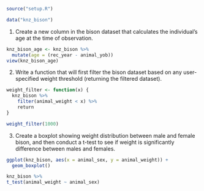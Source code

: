 ```r
source("setup.R")
```

```r
data("knz_bison")
```


1. Create a new column in the bison dataset that calculates the individual’s age at the time of observation.

```r
knz_bison_age <- knz_bison %>%
  mutate(age = (rec_year - animal_yob))
view(knz_bison_age)
```

2. Write a function that will first filter the bison dataset based on any user-specified weight threshold (returning the filtered dataset).

```r
weight_filter <- function(x) {
  knz_bison %>%
    filter(animal_weight < x) %>%
    return
}

weight_filter(1000)
```

3. Create a boxplot showing weight distribution between male and female bison, and then conduct a t-test to see if weight is significantly difference between males and females.

```r
ggplot(knz_bison, aes(x = animal_sex, y = animal_weight)) +
  geom_boxplot()

knz_bison %>%
t_test(animal_weight ~ animal_sex)
```


